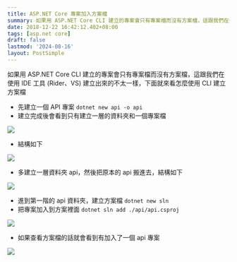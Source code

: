 ```yaml
---
title: ASP.NET Core 專案加入方案檔
summary: 如果用 ASP.NET Core CLI 建立的專案會只有專案檔而沒有方案檔，這跟我們在使用 IDE 工具 (Rider、VS) 建立出來的不太一樣，下面就來看怎麼使用 CLI 建立方案檔
date: 2018-12-22 16:42:12.402+08:00
tags: [asp.net core]
draft: false
lastmod: '2024-08-16'
layout: PostSimple
---
```


如果用 ASP.NET Core CLI 建立的專案會只有專案檔而沒有方案檔，這跟我們在使用 IDE 工具 (Rider、VS) 建立出來的不太一樣，下面就來看怎麼使用 CLI 建立方案檔

- 先建立一個 API 專案 `dotnet new api -o api`
- 建立完成後會看到只有建立一層的資料夾和一個專案檔

![](/static/images/404.webp)

- 結構如下

![](/static/images/404.webp)

- 多建立一層資料夾 api，然後把原本的 api 搬進去，結構如下

![](/static/images/404.webp)

- 進到第一階的 api 資料夾，建立方案檔 `dotnet new sln`
- 把專案加入到方案裡面 `dotnet sln add ./api/api.csproj`

![](/static/images/404.webp)

- 如果查看方案檔的話就會看到有加入了一個 api 專案

![](/static/images/404.webp)
